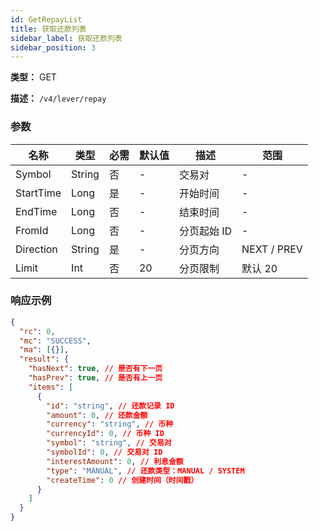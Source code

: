 ```yaml
---
id: GetRepayList
title: 获取还款列表
sidebar_label: 获取还款列表
sidebar_position: 3
---
```


**类型：** GET

**描述：** `/v4/lever/repay`

### 参数

| 名称      | 类型   | 必需 | 默认值 | 描述        | 范围        |
| --------- | ------ | ---- | ------ | ----------- | ----------- |
| Symbol    | String | 否   | -      | 交易对      | -           |
| StartTime | Long   | 是   | -      | 开始时间    | -           |
| EndTime   | Long   | 否   | -      | 结束时间    | -           |
| FromId    | Long   | 否   | -      | 分页起始 ID | -           |
| Direction | String | 是   | -      | 分页方向    | NEXT / PREV |
| Limit     | Int    | 否   | 20     | 分页限制    | 默认 20     |

### 响应示例

```json title="Response"
{
  "rc": 0,
  "mc": "SUCCESS",
  "ma": [{}],
  "result": {
    "hasNext": true, // 是否有下一页
    "hasPrev": true, // 是否有上一页
    "items": [
      {
        "id": "string", // 还款记录 ID
        "amount": 0, // 还款金额
        "currency": "string", // 币种
        "currencyId": 0, // 币种 ID
        "symbol": "string", // 交易对
        "symbolId": 0, // 交易对 ID
        "interestAmount": 0, // 利息金额
        "type": "MANUAL", // 还款类型：MANUAL / SYSTEM
        "createTime": 0 // 创建时间（时间戳）
      }
    ]
  }
}
```